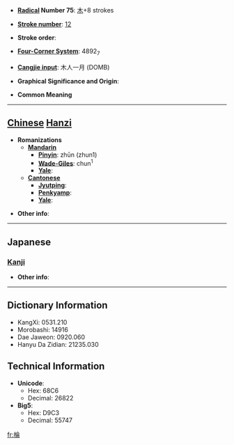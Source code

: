 * '''[[Wiktionary:Chinese radical index| Radical]] Number 75''': [[Wiktionary:Chinese radical index 木|木]]+8 strokes

* '''[[Wiktionary:Chinese total strokes index|Stroke number]]''': [[Wiktionary:Chinese total strokes index 12|12]]

* '''Stroke order''': 

* '''[[Wiktionary:Chinese four corner index|Four-Corner System]]''': 4892<sub>7</sub>

* '''[[Wiktionary:Chinese Cangjie index|Cangjie input]]''': 木人一月 (DOMB)

* '''Graphical Significance and Origin''': 

* '''Common Meaning'''

----

== [[Chinese]] [[Hanzi]] ==

* '''Romanizations'''
** '''[[Mandarin]]'''
*** '''[[Pinyin]]''': zhūn (zhun1)
*** '''[[Wade-Giles]]''': chun<sup>1</sup>
*** '''[[Yale]]''': 
** '''[[Cantonese]]'''
*** '''[[Jyutping]]''':
*** '''[[Penkyamp]]''': 
*** '''[[Yale]]''': 

* '''Other info''': 

----

==Japanese==
===[[Kanji]]===
{{kanji|on readings=[[りん]] (rin)|kun readings=}}

* '''Other info''':  

----

== Dictionary Information ==

* KangXi: 0531.210
* Morobashi: 14916
* Dae Jaweon: 0920.060
* Hanyu Da Zidian: 21235.030

== Technical Information ==

* '''Unicode''':
** Hex: 68C6
** Decimal: 26822
* '''Big5''':
** Hex: D9C3
** Decimal: 55747

[[fr:棆]]